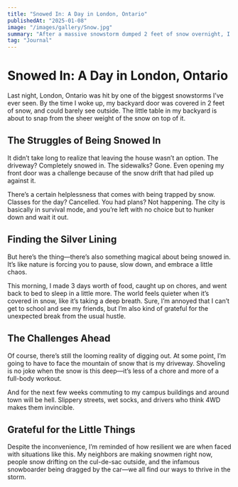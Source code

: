 ```yaml
---
title: "Snowed In: A Day in London, Ontario"
publishedAt: "2025-01-08"
image: "/images/gallery/Snow.jpg"
summary: "After a massive snowstorm dumped 2 feet of snow overnight, I'm embracing the chaos and the coziness of being snowed in."
tag: "Journal"
---
```



# Snowed In: A Day in London, Ontario  

Last night, London, Ontario was hit by one of the biggest snowstorms I’ve ever seen. By the time I woke up, my backyard door was covered in 2 feet of snow, and could barely see outside. The little table in my backyard is about to snap from the sheer weight of the snow on top of it.

## The Struggles of Being Snowed In  

It didn’t take long to realize that leaving the house wasn’t an option. The driveway? Completely snowed in. The sidewalks? Gone. Even opening my front door was a challenge because of the snow drift that had piled up against it.  

There’s a certain helplessness that comes with being trapped by snow. Classes for the day? Cancelled. You had plans? Not happening. The city is basically in survival mode, and you’re left with no choice but to hunker down and wait it out.  

## Finding the Silver Lining  

But here’s the thing—there’s also something magical about being snowed in. It’s like nature is forcing you to pause, slow down, and embrace a little chaos.  

This morning, I made 3 days worth of food, caught up on chores, and went back to bed to sleep in a little more. The world feels quieter when it’s covered in snow, like it’s taking a deep breath. Sure, I’m annoyed that I can’t get to school and see my friends, but I’m also kind of grateful for the unexpected break from the usual hustle.  

## The Challenges Ahead  

Of course, there’s still the looming reality of digging out. At some point, I’m going to have to face the mountain of snow that is my driveway. Shoveling is no joke when the snow is this deep—it’s less of a chore and more of a full-body workout.  

And for the next few weeks commuting to my campus buildings and around town will be hell. Slippery streets, wet socks, and drivers who think 4WD makes them invincible.  

## Grateful for the Little Things  

Despite the inconvenience, I’m reminded of how resilient we are when faced with situations like this. My neighbors are making snowmen right now, people snow drifting on the cul-de-sac outside, and the infamous snowboarder being dragged by the car—we all find our ways to thrive in the storm.  